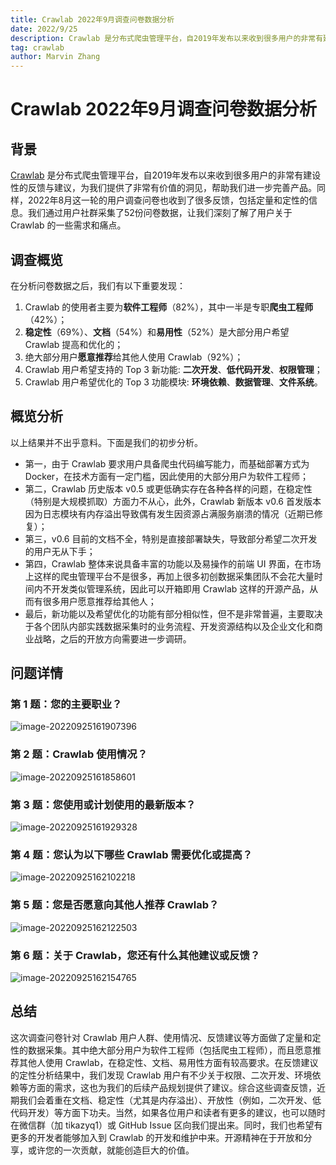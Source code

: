 ```yaml
---
title: Crawlab 2022年9月调查问卷数据分析
date: 2022/9/25
description: Crawlab 是分布式爬虫管理平台，自2019年发布以来收到很多用户的非常有建设性的反馈与建议，为我们提供了非常有价值的洞见，帮助我们进一步完善产品。同样，2022年8月这一轮的用户调查问卷也收到了很多反馈，包括定量和定性的信息。我...
tag: crawlab
author: Marvin Zhang
---
```


# Crawlab 2022年9月调查问卷数据分析

## 背景

[Crawlab](https://github.com/crawlab-team/crawlab) 是分布式爬虫管理平台，自2019年发布以来收到很多用户的非常有建设性的反馈与建议，为我们提供了非常有价值的洞见，帮助我们进一步完善产品。同样，2022年8月这一轮的用户调查问卷也收到了很多反馈，包括定量和定性的信息。我们通过用户社群采集了52份问卷数据，让我们深刻了解了用户关于 Crawlab 的一些需求和痛点。

## 调查概览

在分析问卷数据之后，我们有以下重要发现：

1. Crawlab 的使用者主要为**软件工程师**（82%），其中一半是专职**爬虫工程师**（42%）；
2. **稳定性**（69%）、**文档**（54%）和**易用性**（52%）是大部分用户希望 Crawlab 提高和优化的；
3. 绝大部分用户**愿意推荐**给其他人使用 Crawlab（92%）；
4. Crawlab 用户希望支持的 Top 3 新功能: **二次开发**、**低代码开发**、**权限管理**；
5. Crawlab 用户希望优化的 Top 3 功能模块: **环境依赖**、**数据管理**、**文件系统**。

## 概览分析

以上结果并不出乎意料。下面是我们的初步分析。

- 第一，由于 Crawlab 要求用户具备爬虫代码编写能力，而基础部署方式为 Docker，在技术方面有一定门槛，因此使用的大部分用户为软件工程师；
- 第二，Crawlab 历史版本 v0.5 或更低确实存在各种各样的问题，在稳定性（特别是大规模抓取）方面力不从心，此外，Crawlab 新版本 v0.6 首发版本因为日志模块有内存溢出导致偶有发生因资源占满服务崩溃的情况（近期已修复）；
- 第三，v0.6 目前的文档不全，特别是直接部署缺失，导致部分希望二次开发的用户无从下手；
- 第四，Crawlab 整体来说具备丰富的功能以及易操作的前端 UI 界面，在市场上这样的爬虫管理平台不是很多，再加上很多初创数据采集团队不会花大量时间内不开发类似管理系统，因此可以开箱即用 Crawlab 这样的开源产品，从而有很多用户愿意推荐给其他人；
- 最后，新功能以及希望优化的功能有部分相似性，但不是非常普遍，主要取决于各个团队内部实践数据采集时的业务流程、开发资源结构以及企业文化和商业战略，之后的开放方向需要进一步调研。

## 问题详情

### 第 1 题：您的主要职业？

![image-20220925161907396](https://codao.crawlab.cn/images/2022-09-25-081908.png)

### 第 2 题：Crawlab 使用情况？

![image-20220925161858601](https://codao.crawlab.cn/images/2022-09-25-081859.png)

### 第 3 题：您使用或计划使用的最新版本？

![image-20220925161929328](https://codao.crawlab.cn/images/2022-09-25-081929.png)

### 第 4 题：您认为以下哪些 Crawlab 需要优化或提高？

![image-20220925162102218](https://codao.crawlab.cn/images/2022-09-25-082102.png)

### 第 5 题：您是否愿意向其他人推荐 Crawlab？

![image-20220925162122503](https://codao.crawlab.cn/images/2022-09-25-082123.png)

### 第 6 题：关于 Crawlab，您还有什么其他建议或反馈？

![image-20220925162154765](https://codao.crawlab.cn/images/2022-09-25-082155.png)

## 总结

这次调查问卷针对 Crawlab 用户人群、使用情况、反馈建议等方面做了定量和定性的数据采集。其中绝大部分用户为软件工程师（包括爬虫工程师），而且愿意推荐其他人使用 Crawlab，在稳定性、文档、易用性方面有较高要求。在反馈建议的定性分析结果中，我们发现 Crawlab 用户有不少关于权限、二次开发、环境依赖等方面的需求，这也为我们的后续产品规划提供了建议。综合这些调查反馈，近期我们会着重在文档、稳定性（尤其是内存溢出）、开放性（例如，二次开发、低代码开发）等方面下功夫。当然，如果各位用户和读者有更多的建议，也可以随时在微信群（加 tikazyq1）或 GitHub Issue 区向我们提出来。同时，我们也希望有更多的开发者能够加入到 Crawlab 的开发和维护中来。开源精神在于开放和分享，或许您的一次贡献，就能创造巨大的价值。